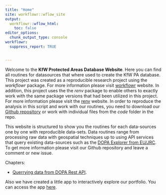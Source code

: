 ```yaml
---
title: "Home"
site: workflowr::wflow_site
output:
  workflowr::wflow_html:
    toc: false
editor_options:
  chunk_output_type: console
workflowr:
  suppress_report: TRUE


---
```


Welcome to the **KfW Protected Areas Database Website**. Here you can find all routines for datasources that where used to create the KfW PA database. This project was created as a reproducible research project using the *workflowr* package. For more information please visit [workflowr](https://github.com/jdblischak/workflowr) website. In addition, this project uses the the *renv* package to enable others to exactly work with the same package versions that had been utilized in this project. For more information please visit the [renv](https://rstudio.github.io/renv/index.html) website. In order to reproduce the analysis in this script and work with our routines, you need to download our [Github repository](https://github.com/openkfw/mapme.protectedareas) or work with individual files from the *code* folder in the repo. 

This website is structured to show you the routines for each data-sources one by one with reproducible data-sets. Data routines range from processing raw data with geospatial techniques up to using API services that query existing data-sources such as the [DOPA Explorer from EU/JRC](https://dopa-explorer.jrc.ec.europa.eu/). To get more information please visit our Github repository and leave a comment or new issue. 

Chapters:

- [Querrying data from DOPA Rest API](dopa-rest.html).

Also we have created a little app to interactively explore our portfolio. You can access the app [here](shiny-test.html).
